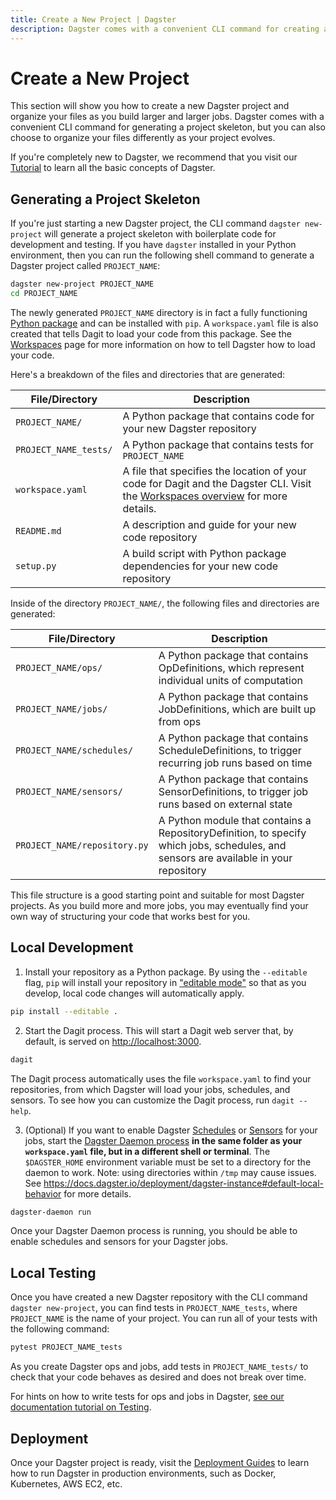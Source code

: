 ```yaml
---
title: Create a New Project | Dagster
description: Dagster comes with a convenient CLI command for creating a new project. This guide explains the role of each generated file and directory.
---
```


# Create a New Project

This section will show you how to create a new Dagster project and organize your files as you build larger and larger jobs. Dagster comes with a convenient CLI command for generating a project skeleton, but you can also choose to organize your files differently as your project evolves.

If you're completely new to Dagster, we recommend that you visit our [Tutorial](/tutorial) to learn all the basic concepts of Dagster.

## Generating a Project Skeleton

If you're just starting a new Dagster project, the CLI command `dagster new-project` will generate a project skeleton with boilerplate code for development and testing. If you have `dagster` installed in your Python environment, then you can run the following shell command to generate a Dagster project called `PROJECT_NAME`:

```bash
dagster new-project PROJECT_NAME
cd PROJECT_NAME
```

The newly generated `PROJECT_NAME` directory is in fact a fully functioning [Python package](https://docs.python.org/3/tutorial/modules.html#packages) and can be installed with `pip`. A `workspace.yaml` file is also created that tells Dagit to load your code from this package. See the [Workspaces](/concepts/repositories-workspaces/workspaces) page for more information on how to tell Dagster how to load your code.

Here's a breakdown of the files and directories that are generated:

| File/Directory        | Description                                                                                                                                                                    |
| --------------------- | ------------------------------------------------------------------------------------------------------------------------------------------------------------------------------ |
| `PROJECT_NAME/`       | A Python package that contains code for your new Dagster repository                                                                                                            |
| `PROJECT_NAME_tests/` | A Python package that contains tests for `PROJECT_NAME`                                                                                                                        |
| `workspace.yaml`      | A file that specifies the location of your code for Dagit and the Dagster CLI. Visit the [Workspaces overview](/concepts/repositories-workspaces/workspaces) for more details. |
| `README.md`           | A description and guide for your new code repository                                                                                                                           |
| `setup.py`            | A build script with Python package dependencies for your new code repository                                                                                                   |

Inside of the directory `PROJECT_NAME/`, the following files and directories are generated:

| File/Directory               | Description                                                                                                                          |
| ---------------------------- | ------------------------------------------------------------------------------------------------------------------------------------ |
| `PROJECT_NAME/ops/`          | A Python package that contains OpDefinitions, which represent individual units of computation                                        |
| `PROJECT_NAME/jobs/`         | A Python package that contains JobDefinitions, which are built up from ops                                                           |
| `PROJECT_NAME/schedules/`    | A Python package that contains ScheduleDefinitions, to trigger recurring job runs based on time                                      |
| `PROJECT_NAME/sensors/`      | A Python package that contains SensorDefinitions, to trigger job runs based on external state                                        |
| `PROJECT_NAME/repository.py` | A Python module that contains a RepositoryDefinition, to specify which jobs, schedules, and sensors are available in your repository |

This file structure is a good starting point and suitable for most Dagster projects. As you build more and more jobs, you may eventually find your own way of structuring your code that works best for you.

## Local Development

1. Install your repository as a Python package. By using the `--editable` flag, `pip` will install your repository in ["editable mode"](https://pip.pypa.io/en/latest/reference/pip_install/?highlight=editable#editable-installs) so that as you develop, local code changes will automatically apply.

```bash
pip install --editable .
```

2. Start the Dagit process. This will start a Dagit web server that, by default, is served on <http://localhost:3000>.

```bash
dagit
```

The Dagit process automatically uses the file `workspace.yaml` to find your repositories, from which Dagster will load your jobs, schedules, and sensors. To see how you can customize the Dagit process, run `dagit --help`.

3. (Optional) If you want to enable Dagster [Schedules](/concepts/partitions-schedules-sensors/schedules) or [Sensors](/concepts/partitions-schedules-sensors/sensors) for your jobs, start the [Dagster Daemon process](/deployment/dagster-daemon) **in the same folder as your `workspace.yaml` file, but in a different shell or terminal**. The `$DAGSTER_HOME` environment variable must be set to a directory for the daemon to work. Note: using directories within `/tmp` may cause issues. See <https://docs.dagster.io/deployment/dagster-instance#default-local-behavior> for more details.

```bash
dagster-daemon run
```

Once your Dagster Daemon process is running, you should be able to enable schedules and sensors for your Dagster jobs.

## Local Testing

Once you have created a new Dagster repository with the CLI command `dagster new-project`, you can find tests in `PROJECT_NAME_tests`, where `PROJECT_NAME` is the name of your project. You can run all of your tests with the following command:

```bash
pytest PROJECT_NAME_tests
```

As you create Dagster ops and jobs, add tests in `PROJECT_NAME_tests/` to check that your code behaves as desired and does not break over time.

For hints on how to write tests for ops and jobs in Dagster, [see our documentation tutorial on Testing](/tutorial/intro-tutorial/testable).

## Deployment

Once your Dagster project is ready, visit the [Deployment Guides](/deployment) to learn how to run Dagster in production environments, such as Docker, Kubernetes, AWS EC2, etc.
